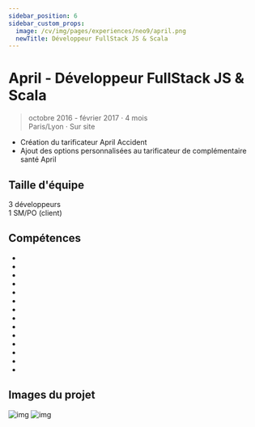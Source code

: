 ```yaml
---
sidebar_position: 6
sidebar_custom_props:
  image: /cv/img/pages/experiences/neo9/april.png
  newTitle: Développeur FullStack JS & Scala
---
```


# April - Développeur FullStack JS & Scala

> octobre 2016 - février 2017 · 4 mois
> \
> Paris/Lyon · Sur site

- Création du tarificateur April Accident
- Ajout des options personnalisées au tarificateur de complémentaire santé April

## Taille d'équipe

3 développeurs\
1 SM/PO (client)

## Compétences

- <Skill name="JavaScript" highlight={true} />
- <Skill name="Scala" highlight={true} />
- <Skill name="Express.js" highlight={true} />
- <Skill name="Node.js" highlight={true} />
- <Skill name="MongoDB" highlight={true} />
- <Skill name="AngularJS" highlight={true} />
- <Skill name="REST" />
- <Skill name="NPM" />
- <Skill name="JIRA" />
- <Skill name="Développement Web agile" />
- <Skill name="Scrum" />
- <Skill name="JSON" />
- <Skill name="Linux" />
- <Skill name="Méthodes agiles" />

## Images du projet

![img](/img/pages/experiences/neo9/portfolio/april-assurance-accident.jpeg)
![img](/img/pages/experiences/neo9/portfolio/april-tarificateur-complementaire-sante.jpeg)

